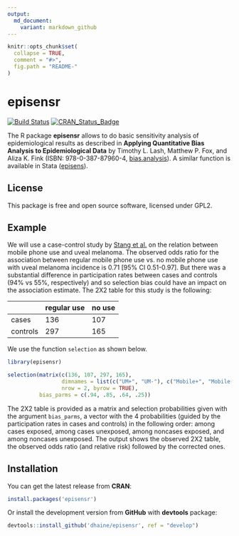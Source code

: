 ```yaml
---
output:
  md_document:
    variant: markdown_github
---
```


<!-- README.md is generated from README.Rmd. Please edit that file -->

```r
knitr::opts_chunk$set(
  collapse = TRUE,
  comment = "#>",
  fig.path = "README-"
)
```

# episensr

[![Build Status](https://travis-ci.org/dhaine/episensr.svg?branch=master)](https://travis-ci.org/dhaine/episensr)
[![CRAN_Status_Badge](http://www.r-pkg.org/badges/version/episensr)](https://cran.r-project.org/package=episensr)

The R package **episensr** allows to do basic sensitivity analysis of
epidemiological results as described in **Applying Quantitative Bias Analysis to
Epidemiological Data** by Timothy L. Lash, Matthew P. Fox, and Aliza K. Fink
(ISBN: 978-0-387-87960-4,
[bias.analysis](https://sites.google.com/site/biasanalysis/)). A similar
function is available in Stata
([episens](http://ideas.repec.org/c/boc/bocode/s456792.html)).

## License

This package is free and open source software, licensed under GPL2.

## Example

We will use a case-control study by
[Stang et al.](http://www.ncbi.nlm.nih.gov/pubmed/16523014) on the relation
between mobile phone use and uveal melanoma.
The observed odds ratio for the association between regular mobile phone use vs.
no mobile phone use with uveal melanoma incidence is 0.71 [95% CI 0.51-0.97].
But there was a substantial difference in participation rates between cases and
controls (94% vs 55%, respectively) and so selection bias could have an impact
on the association estimate.
The 2X2 table for this study is the following:

|          | regular use | no use |
|----------|-------------|--------|
| cases    | 136         | 107    |
| controls | 297         | 165    |

We use the function `selection` as shown below.

```r
library(episensr)

selection(matrix(c(136, 107, 297, 165),
                 dimnames = list(c("UM+", "UM-"), c("Mobile+", "Mobile-")),
                 nrow = 2, byrow = TRUE),
          bias_parms = c(.94, .85, .64, .25))
```

The 2X2 table is provided as a matrix and selection probabilities given with the
argument `bias_parms`, a vector with the 4 probabilities (guided by the participation
rates in cases and controls) in the following order: among cases exposed, among
cases unexposed, among noncases exposed, and among noncases unexposed.
The output shows the observed 2X2 table, the observed odds ratio (and relative
risk) followed by the corrected ones.

## Installation

You can get the latest release from **CRAN**:

```r
install.packages('episensr')
```

Or install the development version from **GitHub** with **devtools** package:

```r
devtools::install_github('dhaine/episensr', ref = "develop")
```
